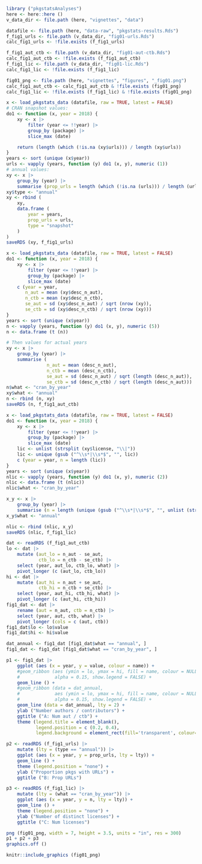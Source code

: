 
```r
library ("pkgstatsAnalyses")
here <- here::here ()
v_data_dir <- file.path (here, "vignettes", "data")

datafile <- file.path (here, "data-raw", "pkgstats-results.Rds")
f_fig1_urls <- file.path (v_data_dir, "fig01-urls.Rds")
calc_fig1_urls <- !file.exists (f_fig1_urls)

f_fig1_aut_ctb <- file.path (v_data_dir, "fig01-aut-ctb.Rds")
calc_fig1_aut_ctb <- !file.exists (f_fig1_aut_ctb)
f_fig1_lic <- file.path (v_data_dir, "fig01-lic.Rds")
calc_fig1_lic <- !file.exists (f_fig1_lic)

fig01_png <- file.path (here, "vignettes", "figures", "_fig01.png")
calc_fig1_aut_ctb <- calc_fig1_aut_ctb & !file.exists (fig01_png)
calc_fig1_lic <- !file.exists (f_fig1_lic) & !file.exists (fig01_png)
```

```r
x <- load_pkgstats_data (datafile, raw = TRUE, latest = FALSE)
# CRAN snapshot values:
do1 <- function (x, year = 2018) {
    xy <- x |>
        filter (year <= !!year) |>
        group_by (package) |>
        slice_max (date)

    return (length (which (!is.na (xy$urls))) / length (xy$urls))
}
years <- sort (unique (x$year))
urls <- vapply (years, function (y) do1 (x, y), numeric (1))
# annual values:
xy <- x |>
    group_by (year) |>
    summarise (prop_urls = length (which (!is.na (urls))) / length (urls))
xy$type <- "annual"
xy <- rbind (
    xy,
    data.frame (
        year = years,
        prop_urls = urls,
        type = "snapshot"
    )
)
saveRDS (xy, f_fig1_urls)
```


```r
x <- load_pkgstats_data (datafile, raw = TRUE, latest = FALSE)
do1 <- function (x, year = 2018) {
    xy <- x |>
        filter (year <= !!year) |>
        group_by (package) |>
        slice_max (date)
    c (year = year,
       n_aut = mean (xy$desc_n_aut),
       n_ctb = mean (xy$desc_n_ctb),
       se_aut = sd (xy$desc_n_aut) / sqrt (nrow (xy)),
       se_ctb = sd (xy$desc_n_ctb) / sqrt (nrow (xy)))
}
years <- sort (unique (x$year))
n <- vapply (years, function (y) do1 (x, y), numeric (5))
n <- data.frame (t (n))

# Then values for actual years
xy <- x |>
    group_by (year) |>
    summarise (
               n_aut = mean (desc_n_aut),
               n_ctb = mean (desc_n_ctb),
               se_aut = sd (desc_n_aut) / sqrt (length (desc_n_aut)),
               se_ctb = sd (desc_n_ctb) / sqrt (length (desc_n_aut)))
n$what <- "cran_by_year"
xy$what <- "annual"
n <- rbind (n, xy)
saveRDS (n, f_fig1_aut_ctb)
```

```r
x <- load_pkgstats_data (datafile, raw = TRUE, latest = FALSE)
do1 <- function (x, year = 2018) {
    xy <- x |>
        filter (year <= !!year) |>
        group_by (package) |>
        slice_max (date)
    lic <- unlist (strsplit (xy$license, "\\|"))
    lic <- unique (gsub ("^\\s*|\\s*$", "", lic))
    c (year = year, n = length (lic))
}
years <- sort (unique (x$year))
nlic <- vapply (years, function (y) do1 (x, y), numeric (2))
nlic <- data.frame (t (nlic))
nlic$what <- "cran_by_year"

x_y <- x |>
    group_by (year) |>
    summarise (n = length (unique (gsub ("^\\s*|\\s*$", "", unlist (strsplit (license, "\\|"))))))
x_y$what <- "annual"

nlic <- rbind (nlic, x_y)
saveRDS (nlic, f_fig1_lic)
```



```r
dat <- readRDS (f_fig1_aut_ctb)
lo <- dat |>
    mutate (aut_lo = n_aut - se_aut,
            ctb_lo = n_ctb - se_ctb) |>
    select (year, aut_lo, ctb_lo, what) |>
    pivot_longer (c (aut_lo, ctb_lo))
hi <- dat |>
    mutate (aut_hi = n_aut + se_aut,
            ctb_hi = n_ctb + se_ctb) |>
    select (year, aut_hi, ctb_hi, what) |>
    pivot_longer (c (aut_hi, ctb_hi))
fig1_dat <- dat |>
    rename (aut = n_aut, ctb = n_ctb) |>
    select (year, aut, ctb, what) |>
    pivot_longer (cols = c (aut, ctb))
fig1_dat$lo <- lo$value
fig1_dat$hi <- hi$value

dat_annual <- fig1_dat [fig1_dat$what == "annual", ]
fig1_dat <- fig1_dat [fig1_dat$what == "cran_by_year", ]

p1 <- fig1_dat |>
    ggplot (aes (x = year, y = value, colour = name)) +
    #geom_ribbon (aes (ymin = lo, ymax = hi, fill = name, colour = NULL),
    #             alpha = 0.15, show.legend = FALSE) +
    geom_line () +
    #geom_ribbon (data = dat_annual,
    #             aes (ymin = lo, ymax = hi, fill = name, colour = NULL),
    #             alpha = 0.15, show.legend = FALSE) +
    geom_line (data = dat_annual, lty = 2) +
    ylab ("Number authors / contributors") +
    ggtitle ("A: Num aut / ctb") +
    theme (legend.title = element_blank(),
           legend.position = c (0.2, 0.4),
           legend.background = element_rect(fill='transparent', colour='transparent'))

p2 <- readRDS (f_fig1_urls) |>
    mutate (lty = (type == "annual")) |>
    ggplot (aes (x = year, y = prop_urls, lty = lty)) +
    geom_line () +
    theme (legend.position = "none") +
    ylab ("Proportion pkgs with URLs") +
    ggtitle ("B: Prop URLs")

p3 <- readRDS (f_fig1_lic) |>
    mutate (lty = (what == "cran_by_year")) |>
    ggplot (aes (x = year, y = n, lty = lty)) +
    geom_line () +
    theme (legend.position = "none") +
    ylab ("Number of distinct licenses") +
    ggtitle ("C: Num licenses")

png (fig01_png, width = 7, height = 3.5, units = "in", res = 300)
p1 + p2 + p3
graphics.off ()
```

```r
knitr::include_graphics (fig01_png)
```
